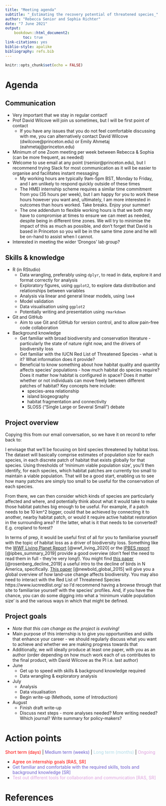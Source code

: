 ```yaml
---
title: "Meeting agenda"
subtitle: "_Estimating the recovery potential of threatened species_"
author: "Rebecca Senior and Sophia Richter"
date: "7 June 2021"
output: 
    bookdown::html_document2:
        toc: true
link-citations: yes
biblio-style: apalike
bibliography: refs.bib
---
```


```r
knitr::opts_chunk$set(echo = FALSE)
```

# Agenda

## Communication

* Very important that we stay in regular contact! 
* Prof David Wilcove will join us sometimes, but I will be first point of contact
    * If you have any issues that you do not feel comfortable discussing with me, you can alternatively contact David Wilcove (dwilcove@princeton.edu) or Emily Ahmetaj (eahmetaj@princeton.edu)
* Minimum of one Zoom meeting per week between Rebecca & Sophia (can be more frequent, as needed)
* Welcome to use email at any point (rsenior@princeton.edu), but I recommend trying Slack for most communication as it will be easier to organise and facilitates instant messaging
    * My working hours are typically 9am-5pm BST, Monday to Friday, and I am unlikely to respond quickly outside of these times
    * The HMEI internship scheme requires a similar time commitment from you (35 hours per week), but I am happy for you to work these hours however you want and, ultimately, I am more interested in outcomes than hours worked. Take breaks. Enjoy your summer!
    * The one addendum to flexible working hours is that we both may have to compromise at times to ensure we can meet as needed, despite being in different time zones. We will try to minimise the impact of this as much as possible, and don't forget that David is based in Princeton so you will be in the same time zone and he will be on-hand to assist when I cannot.
* Interested in meeting the wider 'Drongos' lab group?

## Skills & knowledge

* R (in RStudio)
    * Data wrangling, preferably using `dplyr`, to read in data, explore it and format correctly for analysis
    * Exploratory figures, using `ggplot2`, to explore data distribution and relationships between variables
    * Analysis via linear and general linear models, using `lme4`
    * Model validation
    * Data visualisation using `ggplot2`
    * Potentially writing and presentation using `rmarkdown`
* Git and GitHub
    * Aim to use Git and GitHub for version control, and to allow pain-free code collaboration
* Background knowledge
    * Get familiar with broad biodiversity and conservation literature - particularly the state of nature right now, and the drivers of biodiversity loss
    * Get familiar with the IUCN Red List of Threatened Species - what is it? What information does it provide?
    * Beneficial to know something about how habitat quality and quantity affects species' populations - how much habitat do species require? Does it matter how habitat is configured in space? Does it matter whether or not individuals can move freely between different patches of habitat? Key concepts here include:
        * species-area relationship
        * island biogeography
        * habitat fragmentation and connectivity
        * SLOSS ("Single Large or Several Small") debate
        
## Project overview

Copying this from our email conversation, so we have it on record to refer back to:

I envisage that we'll be focusing on bird species threatened by habitat loss. The dataset will basically comprise estimates of population size for each species, in each discrete patch of habitat that exists globally for that species. Using thresholds of 'minimum viable population size', you'll then identify, for each species, which habitat patches are currently too small to maintain a viable population. That will be a good start, enabling us to see how many patches are simply too small to be useful for the conservation of each species. 

From there, we can then consider which kinds of species are particularly affected and where, and potentially think about what it would take to make those habitat patches big enough to be useful. For example, if a patch needs to be 10 km^2 bigger, could that be achieved by connecting it to another, nearby habitat patch, or would it require active habitat restoration in the surrounding area? If the latter, what is it that needs to be converted? E.g. cropland to forest?

In terms of prep, it would be useful first of all for you to familiarise yourself with the topic of habitat loss as a driver of biodiversity loss. Something like the [WWF Living Planet Report](https://livingplanet.panda.org/en-gb/) [@wwf_living_2020] or the [IPBES report](https://ipbes.net/global-assessment) [@ipbes_summary_2019] provide a good overview (don't feel the need to read them in full - they're very long!).  You might find [this paper](https://science.sciencemag.org/content/366/6461/120) [@rosenberg_decline_2019] a useful intro to the decline of birds in N America, specifically. [This paper](https://www.nature.com/articles/nature14324/briefing/signup/?origin=Nature&originReferralPoint=EmailBanner) [@newbold_global_2015] will give you a global overview of how land-use change affects biodiversity. You may also need to interact with the Red List of Threatened Species https://www.iucnredlist.org/ so I'd recommend having a browse through that site to familiarise yourself with the species' profiles. And, if you have the chance, you can do some digging into what a 'minimum viable population size' is and the various ways in which that might be defined.

## Project goals

* _Note that this can change as the project is evolving!_
* Main purpose of this internship is to give you opportunities and skills that enhance your career - we should regularly discuss what you want to achieve and whether we are making progress towards that
* Additionally, we will ideally produce at least one paper, with you as an author (order depending on how much work each of us contributes to the final product, with David Wilcove as the PI i.e. last author)
* June
    * Get up to speed with skills & background knowledge required
    * Data wrangling & exploratory analysis
* July
    * Analysis
    * Data visualisation
    * Begin write-up (Methods, some of Introduction)
* August
    * Finish draft write-up
    * Discuss next steps - more analyses needed? More writing needed? Which journal? Write summary for policy-makers?

# Action points

<span style="color:red">Short term (days)</span> | <span style="color:slateblue">Medium term (weeks)</span> | 
<span style="color:lightblue">Long term (months)</span> | <span style="color:plum">Ongoing</span>

* <span style="color:red">
Agree on internship goals [RAS, SR]
</span>
* <span style="color:slateblue">
Get familiar and comfortable with the required skills, tools and background knowledge [SR]
</span>
* <span style="color:plum">
Test out different tools for collaboration and communication [RAS, SR]
</span>

# References